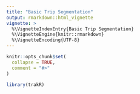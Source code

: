 ```yaml
---
title: "Basic Trip Segmentation"
output: rmarkdown::html_vignette
vignette: >
  %\VignetteIndexEntry{Basic Trip Segmentation}
  %\VignetteEngine{knitr::rmarkdown}
  %\VignetteEncoding{UTF-8}
---
```


```r
knitr::opts_chunk$set(
  collapse = TRUE,
  comment = "#>"
)
```

```r
library(trakR)
```
